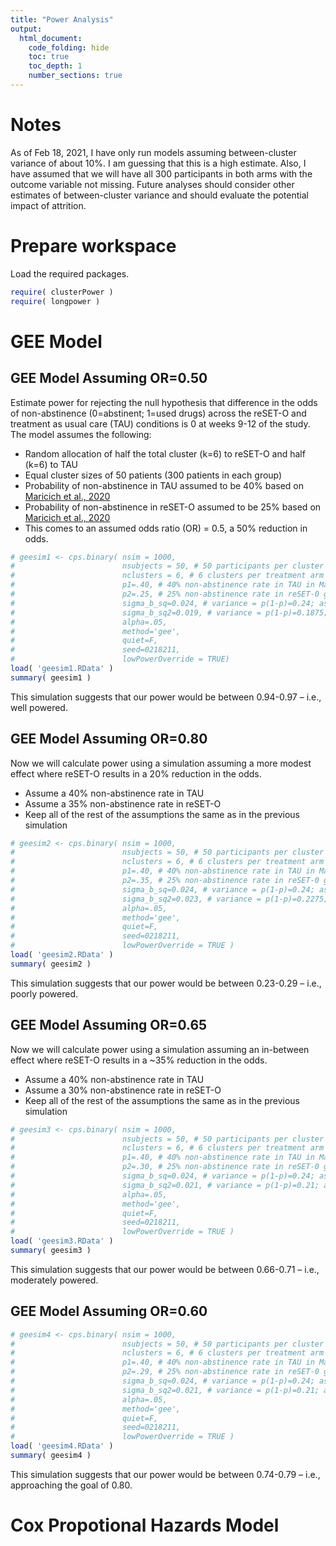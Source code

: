 ```yaml
---
title: "Power Analysis"
output:
  html_document:
    code_folding: hide
    toc: true
    toc_depth: 1
    number_sections: true
---
```


# Notes
As of Feb 18, 2021, I have only run models assuming between-cluster variance of about 10%. I am guessing that this is a high estimate. Also, I have assumed that we will have all 300 participants in both arms with the outcome variable not missing. Future analyses should consider other estimates of between-cluster variance and should evaluate the potential impact of attrition. 

# Prepare workspace
Load the required packages.
```r
require( clusterPower )
require( longpower )
```


# GEE Model

## GEE Model Assuming OR=0.50
Estimate power for rejecting the null hypothesis that difference in the odds of non-abstinence (0=abstinent; 1=used drugs) across the reSET-O and treatment as usual care (TAU) conditions is 0 at weeks 9-12 of the study. The model assumes the following:

* Random allocation of half the total cluster (k=6) to reSET-O and half (k=6) to TAU
* Equal cluster sizes of 50 patients (300 patients in each group)
* Probability of non-abstinence in TAU assumed to be 40% based on [Maricich et al., 2020](https://www.tandfonline.com/doi/full/10.1080/03007995.2020.1846022)
* Probability of non-abstinence in reSET-O assumed to be 25% based on [Maricich et al., 2020](https://www.tandfonline.com/doi/full/10.1080/03007995.2020.1846022)
* This comes to an assumed odds ratio (OR) = 0.5, a 50% reduction in odds.

```r
# geesim1 <- cps.binary( nsim = 1000,
#                        nsubjects = 50, # 50 participants per cluster assuming equal sizes
#                        nclusters = 6, # 6 clusters per treatment arm
#                        p1=.40, # 40% non-abstinence rate in TAU in Maricich et al. (2020)
#                        p2=.25, # 25% non-abstinence rate in reSET-0 group in Maricich et al. (2020)
#                        sigma_b_sq=0.024, # variance = p(1-p)=0.24; assume 10% variance is between)
#                        sigma_b_sq2=0.019, # variance = p(1-p)=0.1875; assume 10% variance is between)
#                        alpha=.05,
#                        method='gee',
#                        quiet=F,
#                        seed=0218211,
#                        lowPowerOverride = TRUE)
load( 'geesim1.RData' )
summary( geesim1 )                       
```

This simulation suggests that our power would be between 0.94-0.97 -- i.e., well powered.  

## GEE Model Assuming OR=0.80
Now we will calculate power using a simulation assuming a more modest effect where reSET-O results in a 20% reduction in the odds.

* Assume a 40% non-abstinence rate in TAU
* Assume a 35% non-abstinence rate in reSET-O
* Keep all of the rest of the assumptions the same as in the previous simulation

```r
# geesim2 <- cps.binary( nsim = 1000,
#                        nsubjects = 50, # 50 participants per cluster assuming equal sizes
#                        nclusters = 6, # 6 clusters per treatment arm
#                        p1=.40, # 40% non-abstinence rate in TAU in Maricich et al. (2020)
#                        p2=.35, # 25% non-abstinence rate in reSET-0 group in Maricich et al. (2020)
#                        sigma_b_sq=0.024, # variance = p(1-p)=0.24; assume 10% variance is between)
#                        sigma_b_sq2=0.023, # variance = p(1-p)=0.2275; assume 10% variance is between)
#                        alpha=.05,
#                        method='gee',
#                        quiet=F,
#                        seed=0218211,
#                        lowPowerOverride = TRUE )
load( 'geesim2.RData' )
summary( geesim2 )                       
```

This simulation suggests that our power would be between 0.23-0.29 -- i.e., poorly powered.  


## GEE Model Assuming OR=0.65
Now we will calculate power using a simulation assuming an in-between effect where reSET-O results in a ~35% reduction in the odds.

* Assume a 40% non-abstinence rate in TAU
* Assume a 30% non-abstinence rate in reSET-O
* Keep all of the rest of the assumptions the same as in the previous simulation

```r
# geesim3 <- cps.binary( nsim = 1000,
#                        nsubjects = 50, # 50 participants per cluster assuming equal sizes
#                        nclusters = 6, # 6 clusters per treatment arm
#                        p1=.40, # 40% non-abstinence rate in TAU in Maricich et al. (2020)
#                        p2=.30, # 25% non-abstinence rate in reSET-0 group in Maricich et al. (2020)
#                        sigma_b_sq=0.024, # variance = p(1-p)=0.24; assume 10% variance is between)
#                        sigma_b_sq2=0.021, # variance = p(1-p)=0.21; assume 10% variance is between)
#                        alpha=.05,
#                        method='gee',
#                        quiet=F,
#                        seed=0218211,
#                        lowPowerOverride = TRUE )
load( 'geesim3.RData' )
summary( geesim3 )            
```

This simulation suggests that our power would be between 0.66-0.71 -- i.e., moderately powered. 

## GEE Model Assuming OR=0.60

```r
# geesim4 <- cps.binary( nsim = 1000,
#                        nsubjects = 50, # 50 participants per cluster assuming equal sizes
#                        nclusters = 6, # 6 clusters per treatment arm
#                        p1=.40, # 40% non-abstinence rate in TAU in Maricich et al. (2020)
#                        p2=.29, # 25% non-abstinence rate in reSET-0 group in Maricich et al. (2020)
#                        sigma_b_sq=0.024, # variance = p(1-p)=0.24; assume 10% variance is between)
#                        sigma_b_sq2=0.021, # variance = p(1-p)=0.21; assume 10% variance is between)
#                        alpha=.05,
#                        method='gee',
#                        quiet=F,
#                        seed=0218211,
#                        lowPowerOverride = TRUE )
load( 'geesim4.RData' )
summary( geesim4 )
```

This simulation suggests that our power would be between 0.74-0.79 -- i.e., approaching the goal of 0.80. 



# Cox Propotional Hazards Model
